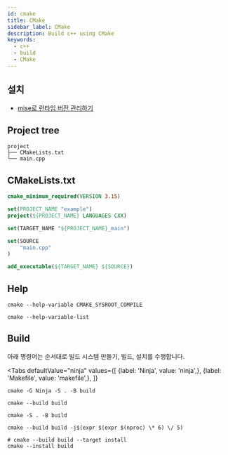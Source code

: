 ```yaml
---
id: cmake
title: CMake
sidebar_label: CMake
description: Build c++ using CMake
keywords:
  - c++
  - build
  - CMake
---
```



## 설치

- [mise로 런타임 버전 관리하기](/docs/lang/etc/command-line-tools/version/mise.mdx#버전관리)

## Project tree

```shell
project
├── CMakeLists.txt
└── main.cpp
```

## CMakeLists.txt

```cmake title="CMakeLists.txt"
cmake_minimum_required(VERSION 3.15)

set(PROJECT_NAME "example")
project(${PROJECT_NAME} LANGUAGES CXX)

set(TARGET_NAME "${PROJECT_NAME}_main")

set(SOURCE
    "main.cpp"
)

add_executable(${TARGET_NAME} ${SOURCE})
```

## Help

```shell
cmake --help-variable CMAKE_SYSROOT_COMPILE
```

```shell
cmake --help-variable-list
```

## Build

아래 명령어는 순서대로 빌드 시스템 만들기, 빌드, 설치를 수행합니다.

<Tabs
    defaultValue="ninja"
    values={[
        {label: 'Ninja', value: 'ninja',},
        {label: 'Makefile', value: 'makefile',},
    ]}
>

<TabItem value="ninja">

```shell
cmake -G Ninja -S . -B build
```

```shell
cmake --build build
```

</TabItem>

<TabItem value="makefile">

```shell
cmake -S . -B build
```

```shell
cmake --build build -j$(expr $(expr $(nproc) \* 6) \/ 5)
```

</TabItem>

</Tabs>

```shell
# cmake --build build --target install
cmake --install build
```
